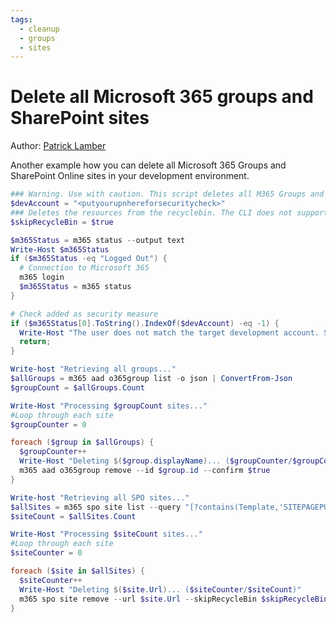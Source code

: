 ```yaml
---
tags:  
  - cleanup
  - groups
  - sites
---
```



# Delete all Microsoft 365 groups and SharePoint sites

Author: [Patrick Lamber](https://www.nubo.eu/Delete-All-SPO-Sites-And-M365-Groups/)

Another example how you can delete all Microsoft 365 Groups and SharePoint Online sites in your development environment.

<Tabs>
  <TabItem value="PowerShell">

  ```powershell
  ### Warning. Use with caution. This script deletes all M365 Groups and SPO Sites in your tenant
  $devAccount = "<putyourupnhereforsecuritycheck>"
  ### Deletes the resources from the recyclebin. The CLI does not support this feature yet
  $skipRecycleBin = $true

  $m365Status = m365 status --output text
  Write-Host $m365Status
  if ($m365Status -eq "Logged Out") {
    # Connection to Microsoft 365
    m365 login
    $m365Status = m365 status
  }

  # Check added as security measure
  if ($m365Status[0].ToString().IndexOf($devAccount) -eq -1) {
    Write-Host "The user does not match the target development account. Stopping..." -ForegroundColor Red
    return;
  }

  Write-host "Retrieving all groups..."
  $allGroups = m365 aad o365group list -o json | ConvertFrom-Json
  $groupCount = $allGroups.Count

  Write-Host "Processing $groupCount sites..."
  #Loop through each site
  $groupCounter = 0

  foreach ($group in $allGroups) {
    $groupCounter++
    Write-Host "Deleting $($group.displayName)... ($groupCounter/$groupCount)"
    m365 aad o365group remove --id $group.id --confirm $true
  }

  Write-host "Retrieving all SPO sites..."
  $allSites = m365 spo site list --query "[?contains(Template,'SITEPAGEPUBLISHING') || contains(Template,'STS')]" | ConvertFrom-Json
  $siteCount = $allSites.Count

  Write-Host "Processing $siteCount sites..."
  #Loop through each site
  $siteCounter = 0

  foreach ($site in $allSites) {
    $siteCounter++
    Write-Host "Deleting $($site.Url)... ($siteCounter/$siteCount)"
    m365 spo site remove --url $site.Url --skipRecycleBin $skipRecycleBin --confirm $true
  }
  ```

  </TabItem>
</Tabs>

